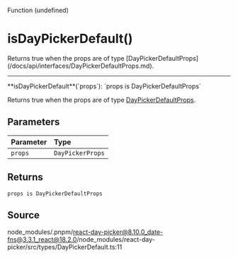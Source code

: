 <SectionTitle>Function (undefined)</SectionTitle>

# isDayPickerDefault()

<Description>
  Returns true when the props are of type
  [DayPickerDefaultProps](/docs/api/interfaces/DayPickerDefaultProps.md).
</Description>

---

<a id="undefined" name="undefined"></a>

<SignatureMemberIdentifier>
  **isDayPickerDefault**(`props`): `props is DayPickerDefaultProps`
</SignatureMemberIdentifier>

Returns true when the props are of type [DayPickerDefaultProps](/docs/api/interfaces/DayPickerDefaultProps.md).

## Parameters

| Parameter | Type             |
| :-------- | :--------------- |
| `props`   | `DayPickerProps` |

## Returns

`props is DayPickerDefaultProps`

## Source

node_modules/.pnpm/react-day-picker@8.10.0_date-fns@3.3.1_react@18.2.0/node_modules/react-day-picker/src/types/DayPickerDefault.ts:11
